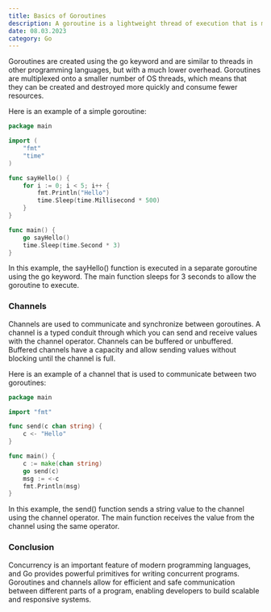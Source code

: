 ```yaml
---
title: Basics of Goroutines
description: A goroutine is a lightweight thread of execution that is managed by the Go runtime.
date: 08.03.2023
category: Go
---
```


Goroutines are created using the go keyword and are similar to threads in other programming languages, but with a much lower overhead. Goroutines are multiplexed onto a smaller number of OS threads, which means that they can be created and destroyed more quickly and consume fewer resources.

Here is an example of a simple goroutine:

```go
package main

import (
    "fmt"
    "time"
)

func sayHello() {
    for i := 0; i < 5; i++ {
        fmt.Println("Hello")
        time.Sleep(time.Millisecond * 500)
    }
}

func main() {
    go sayHello()
    time.Sleep(time.Second * 3)
}
```

In this example, the sayHello() function is executed in a separate goroutine using the go keyword. The main function sleeps for 3 seconds to allow the goroutine to execute.

### Channels

Channels are used to communicate and synchronize between goroutines. A channel is a typed conduit through which you can send and receive values with the channel operator. Channels can be buffered or unbuffered. Buffered channels have a capacity and allow sending values without blocking until the channel is full.

Here is an example of a channel that is used to communicate between two goroutines:

```go
package main

import "fmt"

func send(c chan string) {
    c <- "Hello"
}

func main() {
    c := make(chan string)
    go send(c)
    msg := <-c
    fmt.Println(msg)
}
```

In this example, the send() function sends a string value to the channel using the channel operator. The main function receives the value from the channel using the same operator.

### Conclusion

Concurrency is an important feature of modern programming languages, and Go provides powerful primitives for writing concurrent programs. Goroutines and channels allow for efficient and safe communication between different parts of a program, enabling developers to build scalable and responsive systems.
